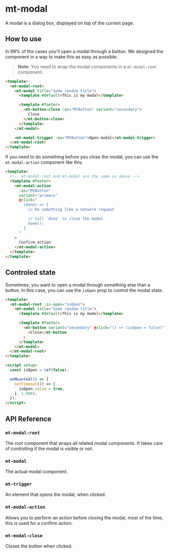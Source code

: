 

<Meta of={ModalStories} />

# mt-modal

A modal is a dialog box, displayed on top of the current page.

## How to use

In 99% of the cases you'll open a modal through a button. We
designed the component in a way to make this as easy as possible.

> **Note:** You need to wrap the modal components in a `mt-modal-root` component.

```html
<template>
  <mt-modal-root>
    <mt-modal title="Some random title">
      <template #default>This is my modal</template>

      <template #footer>
        <mt-button-close :as="MtButton" variant="secondary">
          Close
        </mt-button-close>
      </template>
    </mt-modal>

    <mt-modal-trigger :as="MtButton">Open modal</mt-modal-trigger>
  </mt-modal-root>
</template>
```

If you need to do something before you close the modal, you can use
the `mt-modal-action` component like this:

```html
<template>
  <!-- mt-modal-root and mt-modal are the same as above -->
  <template #footer>
    <mt-modal-action
      :as="MtButton"
      variant="primary"
      @click="
        (done) => {
          // Do something like a network request

          // Call `done` to close the modal
          done();
        }
      "
    >
      Confirm action
    </mt-modal-action>
  </template>
</template>
```

## Controled state

Sometimes, you want to open a modal through something else than a button.
In this case, you can use the `isOpen` prop to control the modal state.

```html
<template>
  <mt-modal-root :is-open="isOpen">
    <mt-modal title="Some random title">
      <template #default>This is my modal</template>

      <template #footer>
        <mt-button variant="secondary" @click="() => (isOpen = false)"
          >Close</mt-button
        >
      </template>
    </mt-modal>
  </mt-modal-root>
</template>

<script setup>
  const isOpen = ref(false);

  onMounted(() => {
    setTimeout(() => {
      isOpen.value = true;
    }, 1_000);
  });
</script>
```

## API Reference

### `mt-modal-root`

The root component that wraps all related modal components.
It takes care of controlling if the modal is visible or not.

### `mt-modal`

The actual modal component.

### `mt-trigger`

An element that opens the modal, when clicked.

### `mt-modal-action`

Allows you to perform an action before closing the modal,
most of the time, this is used for a confirm action.

### `mt-modal-close`

Closes the button when clicked.
